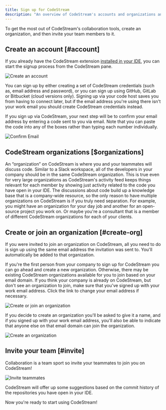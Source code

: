 ```yaml
---
title: Sign up for CodeStream
description: "An overview of CodeStream's accounts and organizations and how to set those up for your team."
---
```


To get the most out of CodeStream's collaboration tools, create an organization, and then invite your team members to it. 

## Create an account [#account]

If you already have the CodeStream extension [installed in your
IDE](/docs/codestream/start-here/install-codestream), you can start the signup process from the CodeStream pane.

![Create an account](./images/CreateAnAccount6.png)

You can sign up by either creating a set of CodeStream credentials (such as, email
address and password), or you can sign up using GitHub, GitLab or Bitbucket
(cloud versions only). Signing up via your code host saves you from having to
connect later, but if the email address you're using there isn't your work email
you should create CodeStream credentials instead.

If you sign up via CodeStream, your next step will be to confirm your email
address by entering a code sent to you via email. Note that you can paste the
code into any of the boxes rather than typing each number individually.

![Confirm Email](./images/EmailConfirmation1.png)

## CodeStream organizations [$organizations]

An “organization” on CodeStream is where you and your teammates will discuss
code. Similar to a Slack workspace, all of the developers in your company should
be in the same CodeStream organization. This is true even for very large
organizations as CodeStream's activity feed keeps things relevant for each
member by showing just activity related to the code you have open in your IDE.
The discussions about code build up a knowledge base that is a company-wide
resource, so the only reason to have multiple organizations on CodeStream is if
you truly need separation. For example, you might have an organization for your
day job and another for an open-source project you work on. Or maybe you're a
consultant that is a member of different CodeStream organizations for each of
your clients.

## Create or join an organization [#create-org]

If you were invited to join an organization on CodeStream, all you need to do is
sign up using the same email address the invitation was sent to. You'll
automatically be added to that organization.

If you're the first person from your company to sign up for CodeStream you can
go ahead and create a new organization. Otherwise, there may be existing
CodeStream organizations available for you to join based on your email domain.
If you think your company is already on CodeStream, but don't see an
organization to join, make sure that you've signed up with your work email
address. Click the link to change your email address if necessary.

![Create or join an organization](./images/CreateOrJoinOrg.png)

If you decide to create an organization you'll be asked to give it a name, and
if you signed up with your work email address, you'll also be able to indicate
that anyone else on that email domain can join the organization.

![Create an organization](./images/CreateOrg.png)

## Invite your team [#invite]

Collaboration is a team sport so invite your teammates to join you on CodeStream!

![Invite teammates](./images/InviteTeammates.png)

CodeStream will offer up some suggestions based on the commit history of the
repositories you have open in your IDE.

Now you're ready to start using CodeStream!